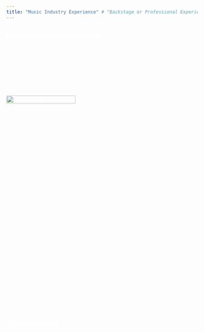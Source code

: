 ```yaml
---
title: "Music Industry Experience" # "Backstage or Professional Experience"
---
```


<style>
  body { /* Target the body for default white text */
    color: white;
  }
  .title { /* Add this new style to center the title */
    text-align: center;
  }
</style>

## Professional Experience

<div class="job-entry" style="display: flex;">  <div class="job-image" style="width: 40%;">  <img src="img/believe.jpeg" alt="Believe Digital" style="width: 95%;"> </div>
  <div class="job-text fade-in" style="flex: 1; margin-left: 20px;"> <strong style="color: #9A670E;">
      Streaming & Editorial Streaming Marketing Partnerships | Believe Digital | Working Student | Part-Time | Remote | Gothenburg | SE | 2022-2023
    </strong>
    <br><br>
    Key assistant in international music trade marketing, specialising in the promotion of rock and metal musicians. Played a pivotal role in artist visibility and audience engagement by leveraging data-driven insights and innovative marketing techniques tailored to the genre. Collaborated effectively with artists, labels, and DSPs to support promotional and distribution efforts.
  </div>
</div>

<div class="fade-in">
  <strong style="color: #9A670E;">
    Rich Content Writer | Remise3 Media | Working Student | Part-Time | Remote | Groningen | NL | 2019-2020
  </strong>
  <br><br> <!-- Two line breaks for more space -->
  Crafted technical yet creatively engaging articles about music instruments and professional audio equipment. Executed in-depth research to create rich and insightful content for a leading European online retailer in professional audio equipment. Collaborated with product experts to ensure accuracy and technical precision in all content. Enhanced product visibility through compelling descriptions, driving customer engagement and supporting sales initiatives.
</div>

<div class="fade-in">
  <strong style="color: #9A670E;">
    Assistant Sound Engineer | KlangBezirk | Full-Time | Internship | Wiesbaden | DE | 2014-2015
  </strong>
  <br><br> <!-- Two line breaks for more space -->
  Gained invaluable experience in a prestigious, professional recording studio renowned for its work on high-profile projects and with prominent musicians. Acquired solid skills in sound design, voice and music recording, editing, mixing, and pre-mastering using industry-leading audio software such as ProTools. Contributed to producing high-quality audio for TV shows and cinematic projects, ensuring the sound complemented and enhanced the visual storytelling. The studio's reputation for excellence in both production and post-production provided an exceptional environment for growth and learning in the world of professional audio.
</div>

## Volunteering

<div class="fade-in">
  <strong style="color: #9A670E;">
    Host | Youth Culture Festival | Casual | Wiesbaden | DE | 2014
  </strong>
  <br><br> <!-- Two line breaks for more space -->
  Volunteered as a Host at a local music festival, involving responsibilities such as filming interviews with musicians and festival-goers, as well as conducting interviews. Throughout the event, key information was communicated to the audience to keep them engaged and informed. Additionally, an aftermovie was created, capturing the festival’s vibrant atmosphere and highlighting its key moments. This experience contributed to the development of skills in communication, event coverage, and video production, offering insights into the challenges musicians face during live performances.
</div>

<div class="fade-in">
  <strong style="color: #9A670E;">
    Assistant Sound Engineer | Gymnasium am Mosbacher Berg & FeG | Casual | Wiesbaden | DE | 2010-2012
  </strong>
  <br><br> <!-- Two line breaks for more space -->
  Volunteered as an assistant sound engineer for events and performances at high school and at a local community center over two years, assisting with equipment care, stage and instrument setup, sound checks, and recording concerts for both small bands and orchestras. Participated weekly in a Sound Engineering Club, gaining hands-on experience in sound recording, signal transmission, and the physics of sound, which enhanced the quality of both musical performances and live sound setups, including instruments and vocals.
</div>

<!-- Add CSS for fade-in effect -->
<style>
  .fade-in {
    opacity: 0;
    transition: opacity 1s ease-out;
    visibility: hidden; /* To prevent jumping of elements */
  }

  .fade-in.visible {
    opacity: 1;
    visibility: visible;
  }

  .job-entry {
    display: flex;
    align-items: center;
    margin-bottom: 20px;
  }

  .job-image {
    margin-right: 15px;
    flex-shrink: 0;
  }

  .job-text {
    flex-grow: 1;
  }
</style>

<!-- Add JavaScript for triggering the fade-in effect on scroll -->
<script>
  // Select all the elements with the class 'fade-in'
  const fadeInElements = document.querySelectorAll('.fade-in');

  // Function to check if an element is in the viewport
  function isInViewport(element) {
    const rect = element.getBoundingClientRect();
    return rect.top >= 0 && rect.bottom <= window.innerHeight;
  }

  // Function to handle scroll and add 'visible' class to elements
  function handleScroll() {
    fadeInElements.forEach(element => {
      if (isInViewport(element)) {
        element.classList.add('visible');
      }
    });
  }

  // Listen for scroll event
  window.addEventListener('scroll', handleScroll);

  // Run once on page load to handle any already-visible elements
  handleScroll();
</script>
